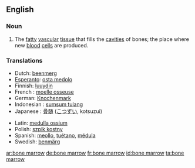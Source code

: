 ==English==

===Noun===
{{en-noun|sg=[[bone]] [[marrow]]|-}}
# {{anatomy}} The [[fatty]] [[vascular]] [[tissue]] that fills the [[cavities]] of bones; the place where new [[blood]] [[cell]]s are produced.

===Translations===
{{trans-top|bone marrow}}
*Dutch: [[beenmerg]] {{n}}
*[[Esperanto]]: [[osta medolo]]
*Finnish: [[luuydin]]
*French : [[moelle osseuse]] {{f}}
*German: [[Knochenmark]] {{n}}
*Indonesian : [[sumsum tulang]]
*Japanese : [[骨髄]] ([[こつずい]], kotsuzui)
{{trans-mid}}
*Latin: [[medulla ossium]]
*Polish: [[szpik kostny]] {{m}}
*Spanish: [[meollo]], [[tuétano]], [[médula]]
*Swedish: [[benmärg]] {{c}}
{{trans-bottom}}

[[ar:bone marrow]]
[[de:bone marrow]]
[[fr:bone marrow]]
[[id:bone marrow]]
[[ta:bone marrow]]